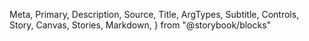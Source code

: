   Meta,
  Primary,
  Description,
  Source,
  Title,
  ArgTypes,
  Subtitle,
  Controls,
  Story,
  Canvas,
  Stories,
  Markdown,
} from "@storybook/blocks"

<Meta of={Title2} />
<Title />
<Description of={Title2} />

```tsx
import { Title2 } from "@einride/ui"
```

## Basic

<Description of={Title2.Basic} />
<Canvas of={Title2.Basic} />
<Controls of={Title2.Basic} />
